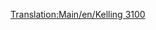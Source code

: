 [[Translation:Main/en/Kelling 3100]]{{en/-}}{{Template:Поезда/Ru
|Image=[[File:en/Kelling3100.png]]
|Name=Kelling 3100
|Cost=£ 21093 (1054650 р.)
|Speed=104 км/ч (65 миль/ч)
|Weight=110 т
|Power=1500 л.с. (1119 кВт)
|Annual=£ 1599 (79950 р.)
|Designed=1959
|Lifespan=22
|Capacity=нет
|Description=
|Real-life=Kelling 3100 напоминает [http://en.wikipedia.org/wiki/EMC_1800_hp_B-B#EMC_demonstrators_511_and_512 EMD Demonstrator 511 и 512]. Реальный EMD Demonstrator был построен в 1935.
}}